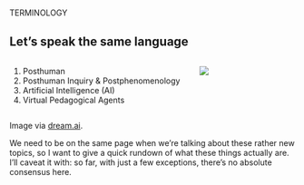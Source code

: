 #  {#terminology data-menu-title="Terminology" background="#9EABAE" background-image="assets/lab.png" background-size="35%" background-position="right 5% top 5%"}

[TERMINOLOGY]{.r-fit-text}

## Let's speak the same language

::: columns
::: {.column width="65%"}
::: incremental
1.  Posthuman
2.  Posthuman Inquiry & Postphenomenology
3.  Artificial Intelligence (AI)
4.  Virtual Pedagogical Agents
:::
:::

::: {.column width="35%"}
![](assets/terminology.jpg)
:::
:::

::: attribution
Image via [dream.ai](https://dream.ai).
:::

::: notes
We need to be on the same page when we're talking about these rather new topics, so I want to give a quick rundown of what these things actually are.
I'll caveat it with: so far, with just a few exceptions, there's no absolute consensus here.
:::
